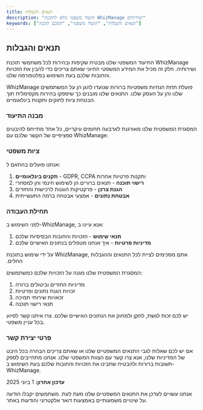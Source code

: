 ```yaml
---
title: תנאים והגבלות
description: "תיעוד משפטי מלא לתוכנת WhizManage ושירותים"
keywords: ["תנאים והגבלות", "תיעוד משפטי", "הסכם תוכנה"]
---
```


## תנאים והגבלות

התיעוד המשפטי שלנו מבטיח שקיפות ובהירות לכל משתמשי תוכנת WhizManage ושירותיה. חלק זה מכיל את המידע המשפטי החיוני שאתם צריכים כדי להבין את הזכויות והחובות שלכם בעת השימוש בפלטפורמה שלנו.

WhizManage פועלת תחת הנחיות משפטיות ברורות שנועדו להגן הן על המשתמשים שלנו והן על העסק שלנו. התנאים שלנו מובנים כך שיספקו בהירות מקסימלית תוך הבטחת ציות לחוקים ותקנות בינלאומיים.

### מבנה התיעוד

המסגרת המשפטית שלנו מאורגנת לארבעה תחומים עיקריים, כל אחד מתייחס להיבטים ספציפיים של הקשר שלכם עם WhizManage:

<CardGrid>
  <Card
    subtitle="יסוד"
    title="תנאי שימוש"
    description="תנאים כלליים לשימוש בתוכנת WhizManage, כולל אחריות המשתמשים, ניהול חשבונות והנחיות שימוש בסיסיות."
    href="/he/legal/terms-of-use"
    external={false}
  />
  <Card
    subtitle="מסחר"
    title="מדיניות רכישה"
    description="תנאים מלאים לרכישת תוכנת WhizManage ושירותים, כולל תנאי תשלום, החזרים, ביטולים ורישיונות לכל החיים."
    href="/he/legal/purchase-policy"
    external={false}
  />
  <Card
    subtitle="שירות"
    title="שירותי תמיכה"
    description="תנאי תמיכה טכנית, עדכוני תוכנה, החרגות שירות ומדיניות שימוש ברכיבי צד שלישי."
    href="/he/legal/support-services"
    external={false}
  />
  <Card
    subtitle="פרטיות"
    title="מדיניות פרטיות"
    description="איך אנחנו אוספים, משתמשים, מאחסנים ומגנים על הנתונים האישיים שלכם בהתאם לתקנות פרטיות בינלאומיות."
    href="/he/legal/privacy-policy"
    external={false}
  />
</CardGrid>

### ציות משפטי

אנחנו פועלים בהתאם ל:
1. **תקנים בינלאומיים** - GDPR, CCPA ותקנות פרטיות אחרות
2. **רישוי תוכנה** - תנאים ברורים הן לשימוש חינמי והן למסחרי
3. **הגנת צרכן** - פרקטיקות הוגנות לרכישות והחזרים
4. **אבטחת נתונים** - אמצעי אבטחה ברמה התעשייתית

### תחילת העבודה

<Step>
<StepItem title="סקירת תנאים חיוניים">

לפני השימוש ב-WhizManage, אנא עיינו ב:
1. **תנאי שימוש** - הזכויות והחובות הבסיסיות שלכם
2. **מדיניות פרטיות** - איך אנחנו מטפלים בנתונים האישיים שלכם

<Note title="חשוב" type="warning">
על ידי שימוש בתוכנת WhizManage, אתם מסכימים לציית לכל התנאים וההגבלות החלים.
</Note>
</StepItem>

<StepItem title="הבנת הזכויות שלכם">

המסגרת המשפטית שלנו מגנה על הזכויות שלכם כמשתמשים:
1. מדיניות החזרים וביטולים ברורה
2. זכויות הגנת נתונים ופרטיות
3. זכאויות שירותי תמיכה
4. תנאי רישוי תוכנה

<Note title="זכויות המשתמש" type="info">
יש לכם זכות לגשת, לתקן ולמחוק את הנתונים האישיים שלכם. צרו איתנו קשר לסיוע בכל עניין משפטי.
</Note>
</StepItem>
</Step>

### פרטי יצירת קשר

אם יש לכם שאלות לגבי התנאים המשפטיים שלנו או שאתם צריכים הבהרה בכל היבט של המדיניות שלנו, אנא צרו קשר עם הצוות המשפטי שלנו. אנחנו מתחייבים לספק תשובות ברורות ולהבטיח שתבינו את הזכויות והחובות שלכם בעת השימוש ב-WhizManage.

**עדכון אחרון:** 1 ביוני 2025

<Note title="עדכונים משפטיים" type="info">
אנחנו עשויים לעדכן את התנאים המשפטיים שלנו מעת לעת. משתמשים יקבלו הודעה על שינויים משמעותיים באמצעות דואר אלקטרוני והודעות באתר.
</Note>